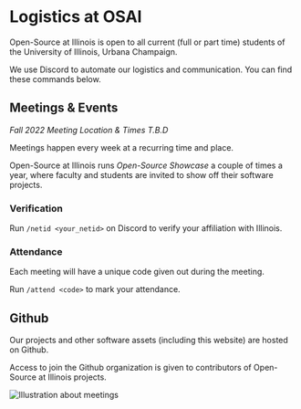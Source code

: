 
# Logistics at OSAI

Open-Source at Illinois is open to all current (full or part time) students of the University of Illinois, Urbana Champaign.

We use Discord to automate our logistics and communication. You can find these commands below.

## Meetings & Events

_Fall 2022 Meeting Location & Times T.B.D_

Meetings happen every week at a recurring time and place.

Open-Source at Illinois runs _Open-Source Showcase_ a couple of times a year, where faculty and students are invited to show off their software projects.

### Verification

Run `/netid <your_netid>` on Discord to verify your affiliation with Illinois.

### Attendance

Each meeting will have a unique code given out during the meeting.

Run `/attend <code>` to mark your attendance.

## Github

Our projects and other software assets (including this website) are hosted on Github.

Access to join the Github organization is given to contributors of Open-Source at Illinois projects.

<Image
  className='mt-10'
  height={250}
  src={teaching}
  alt='Illustration about meetings'
/>


>
